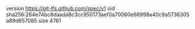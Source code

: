 version https://git-lfs.github.com/spec/v1
oid sha256:264e74bc8daada8c3cc950173aef0a70060e66998a40c9a5736305a89d657085
size 4761
